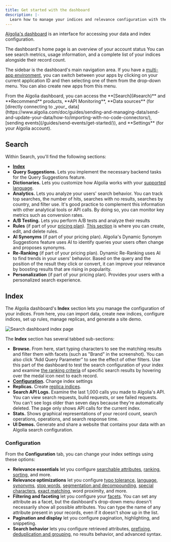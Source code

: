 ```yaml
---
title: Get started with the dashboard
description: |-
  Learn how to manage your indices and relevance configuration with the Algolia dashboard.
---
```


[Algolia's dashboard](https://dashboard.algolia.com/dashboard) is an interface for accessing your data and index configuration.

The dashboard's home page is an overview of your account status
 You can see search metrics, usage information, and a complete list of your indices alongside their record count.

The sidebar is the dashboard's main navigation area.
If you have a [multi-app environment](/guides/sending-and-managing-data/manage-indices-and-apps/manage-your-apps/), you can switch between your apps by clicking on your current application ID and then selecting one of them from the drop-down menu.
You can also create new apps from this menu.

<Note>
    From the Algolia dashboard, you can access the **[Search](#search)** and **Recommend** products, **API Monitoring**,
    **Data sources** (for [directly connecting to _your_ data](https://www.algolia.com/doc/guides/sending-and-managing-data/send-and-update-your-data/how-to/importing-with-no-code-connectors/),
    [sending events](/guides/send-events/get-started/)), and **Settings** (for your Algolia account).
</Note>

## Search

Within Search, you'll find the following sections:

- **[Index](#index)**
- **Query Suggestions.** Lets you implement the necessary backend tasks for the Query Suggestions feature.
- **Dictionaries.** Lets you customize how Algolia works with your [supported language](/guides/managing-results/optimize-search-results/handling-natural-languages-nlp/in-depth/supported-languages/).
- **Analytics.** Lets you analyze your users' search behavior. You can track top searches, the number of hits, searches with no results, searches by country, and filter use. It's good practice to complement this information with other analytical tools or API calls. By doing so, you can monitor key metrics such as conversion rates.
- **A/B Testing.** Lets you perform A/B tests and analyze their results
- **Rules** (if part of your [pricing plan](https://www.algolia.com/pricing/)). [This section](/guides/managing-results/rules/detecting-intent/detecting-intent/) is where you can create, edit, and delete rules.
- **AI Synonyms** (if part of your pricing plan). Algolia's Dynamic Synonym Suggestions feature uses AI to identify queries your users often change and proposes synonyms.
- **Re-Ranking** (if part of your pricing plan). Dynamic Re-Ranking uses AI to find trends in your users' behavior. Based on the query and the position of the result they click or convert, it can improve your relevance by boosting results that are rising in popularity.
- **Personalization** (if part of your pricing plan). Provides your users with a personalized search experience.

## Index

The Algolia dashboard's **Index** section lets you manage the configuration of your indices.
From here, you can import data, create new indices, configure indices, set up rules, manage replicas, and generate a site demo.

![Search dashboard index page](/images/getting-started/getting-started-with-the-dashboard.jpg)

The **Index** section has several tabbed sub-sections:

- **Browse.** From here, start typing characters to see the matching results and filter them with facets (such as "Brand" in the screenshot). You can also click “Add Query Parameter” to see the effect of other filters. Use this part of the dashboard to test the search configuration of your index and examine [the ranking criteria](/doc/guides/managing-results/relevance-overview/in-depth/ranking-criteria/) of specific search results by hovering over the medal icon next to each record.
- **[Configuration](#configuration).** Change index settings
- **Replicas.** Create [replica indices](/guides/managing-results/refine-results/sorting/in-depth/replicas/).
- **Search API Logs.** Examine the last 1,000 calls you made to Algolia's API. You can view search requests, build requests, or see failed requests. You can't see logs older than seven days because they're automatically deleted. The page only shows API calls for the current index.
- **Stats.** Shows graphical representations of your record count, search operations, operations, and search response time.
- **UI Demos.** Generate and share a website that contains your data with an Algolia search configuration.

### Configuration

From the **Configuration** tab, you can change your index settings using these options:

- **Relevance essentials** let you configure [searchable attributes](/guides/managing-results/must-do/searchable-attributes/), [ranking](/guides/managing-results/must-do/custom-ranking/), [sorting](/guides/managing-results/refine-results/sorting/), and more.
- **Relevance optimizations** let you configure [typo tolerance](/guides/managing-results/optimize-search-results/typo-tolerance/in-depth/configuring-typo-tolerance/), [language](/guides/managing-results/optimize-search-results/handling-natural-languages-nlp/how-to/how-to-set-an-index-query-language/), [synonyms](/guides/managing-results/optimize-search-results/adding-synonyms/), [stop words](/guides/managing-results/optimize-search-results/handling-natural-languages-nlp/in-depth/language-specific-configurations/#removing-stop-words), [segmentation and decompounding](/guides/managing-results/optimize-search-results/handling-natural-languages-nlp/in-depth/language-specific-configurations/#splitting-compound-words), [special characters](/guides/managing-results/optimize-search-results/handling-natural-languages-nlp/in-depth/normalization/#keeping-diacritics), [exact matching](/guides/managing-results/optimize-search-results/override-search-engine-defaults/in-depth/adjust-exact-settings/#the-exact-criterion-counter), word proximity, and more.
- **Filtering and faceting** let you configure your [facets](/guides/managing-results/refine-results/faceting/). You can set any attribute as a facet, but the dashboard's drop-down menu doesn't necessarily show all possible attributes. You can type the name of any attribute present in your records, even if it doesn't show up in the list.
- **Pagination and display** let you configure pagination, highlighting, and snippeting.
- **Search behavior** lets you configure retrieved attributes, [prefixing](/guides/managing-results/optimize-search-results/override-search-engine-defaults/in-depth/prefix-searching/), [deduplication and grouping](/guides/managing-results/refine-results/grouping/), no results behavior, and advanced syntax.